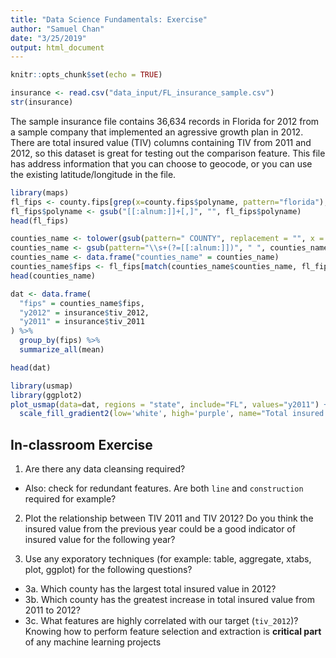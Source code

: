 ```yaml
---
title: "Data Science Fundamentals: Exercise"
author: "Samuel Chan"
date: "3/25/2019"
output: html_document
---
```


```r
knitr::opts_chunk$set(echo = TRUE)
```


```r
insurance <- read.csv("data_input/FL_insurance_sample.csv")
str(insurance)
```

The sample insurance file contains 36,634 records in Florida for 2012 from a sample company that implemented an agressive growth plan in 2012. There are total insured value (TIV) columns containing TIV from 2011 and 2012, so this dataset is great for testing out the comparison feature. This file has address information that you can choose to geocode, or you can use the existing latitude/longitude in the file.


```r
library(maps)
fl_fips <- county.fips[grep(x=county.fips$polyname, pattern="florida"), ]
fl_fips$polyname <- gsub("[[:alnum:]]+[,]", "", fl_fips$polyname)
head(fl_fips)
```


```r
counties_name <- tolower(gsub(pattern=" COUNTY", replacement = "", x = insurance$county, fixed = TRUE))
counties_name <- gsub(pattern="\\s+(?=[[:alnum:]])", " ", counties_name, perl = TRUE)
counties_name <- data.frame("counties_name" = counties_name)
counties_name$fips <- fl_fips[match(counties_name$counties_name, fl_fips$polyname),"fips"] 
head(counties_name)
```


```r
dat <- data.frame(
  "fips" = counties_name$fips,
  "y2012" = insurance$tiv_2012,
  "y2011" = insurance$tiv_2011
) %>% 
  group_by(fips) %>% 
  summarize_all(mean) 

head(dat)
```


```r
library(usmap)
library(ggplot2)
plot_usmap(data=dat, regions = "state", include="FL", values="y2011") + 
  scale_fill_gradient2(low='white', high='purple', name="Total insured value")
```


## In-classroom Exercise
1. Are there any data cleansing required? 
  - Also: check for redundant features. Are both `line` and `construction` required for example?

2. Plot the relationship between TIV 2011 and TIV 2012? Do you think the insured value from the previous year could be a good indicator of insured value for the following year?

3. Use any exporatory techniques (for example: table, aggregate, xtabs, plot, ggplot) for the following questions?
  - 3a. Which county has the largest total insured value in 2012?
  - 3b. Which county has the greatest increase in total insured value from 2011 to 2012?
  - 3c. What features are highly correlated with our target (`tiv_2012`)? Knowing how to perform feature selection and extraction is  **critical part** of any machine learning projects 
  

